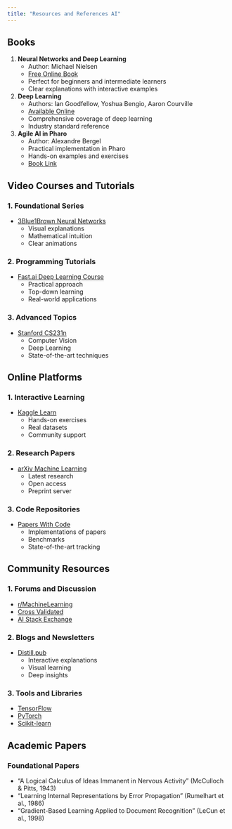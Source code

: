 ```yaml
---
title: "Resources and References AI"
---
```


## Books

1. **Neural Networks and Deep Learning**
   - Author: Michael Nielsen
   - [Free Online Book](http://neuralnetworksanddeeplearning.com)
   - Perfect for beginners and intermediate learners
   - Clear explanations with interactive examples

2. **Deep Learning**
   - Authors: Ian Goodfellow, Yoshua Bengio, Aaron Courville
   - [Available Online](https://www.deeplearningbook.org)
   - Comprehensive coverage of deep learning
   - Industry standard reference

3. **Agile AI in Pharo**
   - Author: Alexandre Bergel
   - Practical implementation in Pharo
   - Hands-on examples and exercises
   - [Book Link](https://books.pharo.org/)

## Video Courses and Tutorials

### 1. Foundational Series
- [3Blue1Brown Neural Networks](https://www.youtube.com/playlist?list=PLZHQObOWTQDNU6R1_67000Dx_ZCJB-3pi)
  - Visual explanations
  - Mathematical intuition
  - Clear animations

### 2. Programming Tutorials
- [Fast.ai Deep Learning Course](https://course.fast.ai)
  - Practical approach
  - Top-down learning
  - Real-world applications

### 3. Advanced Topics
- [Stanford CS231n](http://cs231n.stanford.edu)
  - Computer Vision
  - Deep Learning
  - State-of-the-art techniques

## Online Platforms

### 1. Interactive Learning
- [Kaggle Learn](https://www.kaggle.com/learn)
  - Hands-on exercises
  - Real datasets
  - Community support

### 2. Research Papers
- [arXiv Machine Learning](https://arxiv.org/list/cs.LG/recent)
  - Latest research
  - Open access
  - Preprint server

### 3. Code Repositories
- [Papers With Code](https://paperswithcode.com)
  - Implementations of papers
  - Benchmarks
  - State-of-the-art tracking

## Community Resources

### 1. Forums and Discussion
- [r/MachineLearning](https://reddit.com/r/MachineLearning)
- [Cross Validated](https://stats.stackexchange.com)
- [AI Stack Exchange](https://ai.stackexchange.com)

### 2. Blogs and Newsletters
- [Distill.pub](https://distill.pub)
  - Interactive explanations
  - Visual learning
  - Deep insights

### 3. Tools and Libraries
- [TensorFlow](https://tensorflow.org)
- [PyTorch](https://pytorch.org)
- [Scikit-learn](https://scikit-learn.org)

## Academic Papers

### Foundational Papers
- "A Logical Calculus of Ideas Immanent in Nervous Activity" (McCulloch & Pitts, 1943)
- "Learning Internal Representations by Error Propagation" (Rumelhart et al., 1986)
- "Gradient-Based Learning Applied to Document Recognition" (LeCun et al., 1998)


